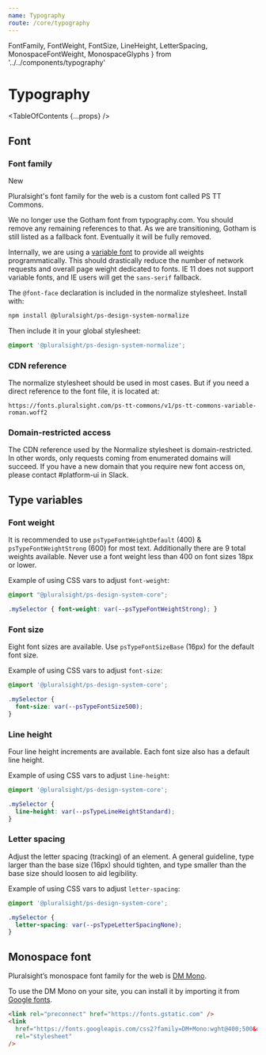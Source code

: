 ```yaml
---
name: Typography
route: /core/typography
---
```


  FontFamily,
  FontWeight,
  FontSize,
  LineHeight,
  LetterSpacing,
  MonospaceFontWeight,
  MonospaceGlyphs
} from '../../components/typography'

# Typography

<TableOfContents {...props} />

## Font

### Font family

<Badge color="yellow">New</Badge>

Pluralsight's font family for the web is a custom font called PS TT Commons.

We no longer use the Gotham font from typography.com. You should remove any remaining references to that. As we are transitioning, Gotham is still listed as a fallback font. Eventually it will be fully removed.

Internally, we are using a [variable font](https://developer.mozilla.org/en-US/docs/Web/CSS/CSS_Fonts/Variable_Fonts_Guide) to provide all weights programmatically. This should drastically reduce the number of network requests and overall page weight dedicated to fonts. IE 11 does not support variable fonts, and IE users will get the `sans-serif` fallback.

<FontFamily />

The `@font-face` declaration is included in the normalize stylesheet. Install with:

```bash
npm install @pluralsight/ps-design-system-normalize
```

Then include it in your global stylesheet:

```css
@import '@pluralsight/ps-design-system-normalize';
```

### CDN reference

The normalize stylesheet should be used in most cases. But if you need a direct reference to the font file, it is located at:

```
https://fonts.pluralsight.com/ps-tt-commons/v1/ps-tt-commons-variable-roman.woff2
```

### Domain-restricted access

The CDN reference used by the Normalize stylesheet is domain-restricted. In other words, only requests coming from enumerated domains will succeed. If you have a new domain that you require new font access on, please contact #platform-ui in Slack.

## Type variables

### Font weight

It is recommended to use `psTypeFontWeightDefault` (400) & `psTypeFontWeightStrong` (600) for most text. Additionally there are 9 total weights available. Never use a font weight less than 400 on font sizes 18px or lower.

<FontWeight />

Example of using CSS vars to adjust `font-weight`:

```css
@import "@pluralsight/ps-design-system-core";

.mySelector { font-weight: var(--psTypeFontWeightStrong); }
```

### Font size

Eight font sizes are available. Use `psTypeFontSizeBase` (16px) for the default font size.

<FontSize />

Example of using CSS vars to adjust `font-size`:

```css
@import '@pluralsight/ps-design-system-core';

.mySelector {
  font-size: var(--psTypeFontSize500);
}
```

### Line height

Four line height increments are available. Each font size also has a default line height.

<LineHeight />

Example of using CSS vars to adjust `line-height`:

```css
@import '@pluralsight/ps-design-system-core';

.mySelector {
  line-height: var(--psTypeLineHeightStandard);
}
```

### Letter spacing

Adjust the letter spacing (tracking) of an element. A general guideline, type larger than the base size (16px) should tighten, and type smaller than the base size should loosen to aid legibility.

<LetterSpacing />

Example of using CSS vars to adjust `letter-spacing`:

```css
@import '@pluralsight/ps-design-system-core';

.mySelector {
  letter-spacing: var(--psTypeLetterSpacingNone);
}
```

## Monospace font

Pluralsight’s monospace font family for the web is [DM Mono](https://fonts.google.com/specimen/DM+Mono).

<MonospaceGlyphs />

To use the DM Mono on your site, you can install it by importing it from [Google fonts](https://fonts.google.com/specimen/DM+Mono).

```html
<link rel="preconnect" href="https://fonts.gstatic.com" />
<link
  href="https://fonts.googleapis.com/css2?family=DM+Mono:wght@400;500&display=swap"
  rel="stylesheet"
/>
```
